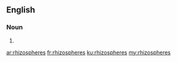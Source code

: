 ==English==

===Noun===
{{head|en|noun plural form}}

# {{plural of|rhizosphere|lang=en}}

[[ar:rhizospheres]]
[[fr:rhizospheres]]
[[ku:rhizospheres]]
[[my:rhizospheres]]